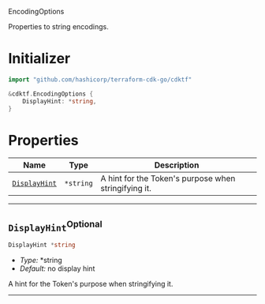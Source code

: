  EncodingOptions <a name="EncodingOptions" id="cdktf.EncodingOptions"></a>

Properties to string encodings.

# Initializer <a name="Initializer" id="cdktf.EncodingOptions.Initializer"></a>

```go
import "github.com/hashicorp/terraform-cdk-go/cdktf"

&cdktf.EncodingOptions {
	DisplayHint: *string,
}
```

# Properties <a name="Properties" id="Properties"></a>

| **Name** | **Type** | **Description** |
| --- | --- | --- |
| <code><a href="#cdktf.EncodingOptions.property.displayHint">DisplayHint</a></code> | <code>*string</code> | A hint for the Token's purpose when stringifying it. |

---

## `DisplayHint`<sup>Optional</sup> <a name="DisplayHint" id="cdktf.EncodingOptions.property.displayHint"></a>

```go
DisplayHint *string
```

- *Type:* *string
- *Default:* no display hint

A hint for the Token's purpose when stringifying it.

---

